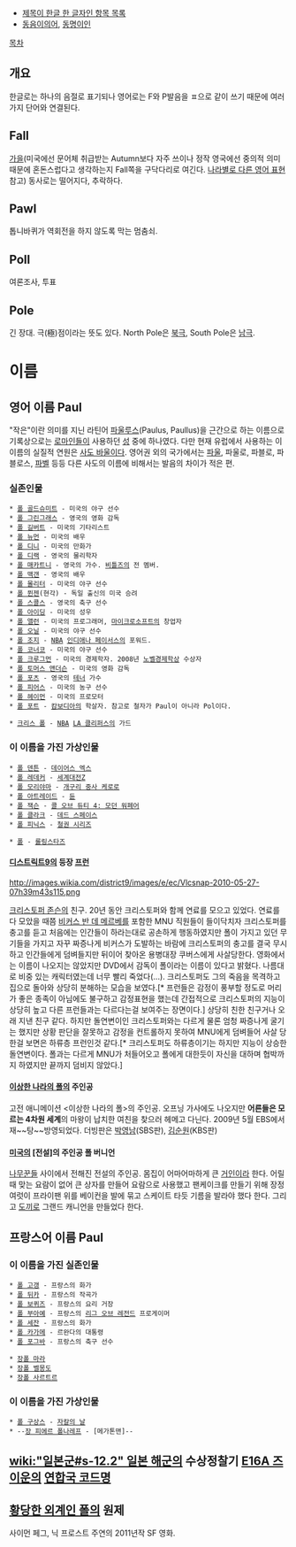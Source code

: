 * [[제목이 한글 한 글자인 항목 목록]]
* [[동음이의어]], [[동명이인]]

[[목차]]

== 개요 ==
한글로는 하나의 음절로 표기되나 영어로는 F와 P발음을 ㅍ으로 같이 쓰기 때문에 여러가지 단어와 연결된다.

== Fall ==
[[가을]](미국에선 문어체 취급받는 Autumn보다 자주 쓰이나 정작 영국에선 중의적 의미 때문에 혼돈스럽다고 생각하는지 Fall쪽을 구닥다리로 여긴다. [[나라별로 다른 영어 표현]] 참고)
동사로는 떨어지다, 추락하다.

== Pawl ==
톱니바퀴가 역회전을 하지 않도록 막는 멈춤쇠.

== Poll ==
여론조사, 투표

== Pole ==
긴 장대.
극(極)점이라는 뜻도 있다. North Pole은 [[북극]], South Pole은 [[남극]].

= 이름 =
== 영어 이름 Paul ==
{{{[pɔ́:l]}}}

"작은"이란 의미를 지닌 라틴어 [[파울루스]](Paulus, Paullus)을 근간으로 하는 이름으로 기록상으로는 [[로마]]인들이 사용하던 [[성]] 중에 하나였다. 다만 현재 유럽에서 사용하는 이 이름의 실질적 연원은 [[사도 바울]]이다. 영어권 외의 국가에서는 [[파울]], 파울로, 파블로, 파블로스, [[파벨]] 등등 다른 사도의 이름에 비해서는 발음의 차이가 적은 편.

=== 실존인물 ===
 * [[폴 골드슈미트]] - 미국의 야구 선수
 * [[폴 그린그래스]] - 영국의 영화 감독
 * [[폴 길버트]] - 미국의 기타리스트
 * [[폴 뉴먼]] - 미국의 배우
 * [[폴 디니]] - 미국의 만화가
 * [[폴 디랙]] - 영국의 물리학자
 * [[폴 매카트니]] - 영국의 가수. [[비틀즈]]의 전 멤버.
 * [[폴 멕겐|폴 맥갠]] - 영국의 배우
 * [[폴 몰리터]] - 미국의 야구 선수
 * [[폴 뮌젠]](현각) - 독일 출신의 미국 승려
 * [[폴 스콜스]] - 영국의 축구 선수
 * [[폴 아이딩]] - 미국의 성우
 * [[폴 앨런]] - 미국의 프로그래머, [[마이크로소프트]]의 창업자
 * [[폴 오닐]] - 미국의 야구 선수
 * [[폴 조지]] - [[NBA]] [[인디애나 페이서스]]의 포워드.
 * [[폴 코너코]] - 미국의 야구 선수
 * [[폴 크루그먼]] - 미국의 경제학자. 2008년 [[노벨경제학상]] 수상자
 * [[폴 토머스 앤더슨]] - 미국의 영화 감독
 * [[폴 포츠]] - 영국의 [[테너]] 가수
 * [[폴 피어스]] - 미국의 농구 선수
 * [[폴 헤이먼]] - 미국의 프로모터
 * [[폴 포트]] - [[캄보디아]]의 학살자. 참고로 철자가 Paul이 아니라 Pol이다.

 * [[크리스 폴]] - [[NBA]] [[LA 클리퍼스]]의 가드

=== 이 이름을 가진 가상인물 ===
 * [[폴 덴튼]] - [[데이어스 엑스]]
 * [[폴 레데커]] - [[세계대전Z]]
 * [[폴 모리야마]] - [[개구리 중사 케로로]]
 * [[폴 아트레이드]] - [[듄(소설)|듄]]
 * [[폴 잭슨]] - [[콜 오브 듀티 4: 모던 워페어]]
 * [[폴 클라크]] - [[데드 스페이스]]
 * [[폴 피닉스]] - [[철권 시리즈]]

 * [[폴(롤링스타즈)|폴]] - [[롤링스타즈]]

==== [[디스트릭트9]]의 등장 [[프런]] ====
http://images.wikia.com/district9/images/e/ec/Vlcsnap-2010-05-27-07h39m43s115.png

[[크리스토퍼 존슨]]의 친구. 20년 동안 크리스토퍼와 함께 연료를 모으고 있었다. 연료를 다 모았을 때쯤 [[비커스 반 데 메르베]]를 포함한 MNU 직원들이 들이닥치자 크리스토퍼를 충고를 듣고 처음에는 인간들이 하라는대로 공손하게 행동하였지만 폴이 가지고 있던 무기들을 가지고 자꾸 짜증나게 비커스가 도발하는 바람에 크리스토퍼의 충고를 결국 무시하고 인간들에게 덤벼들지만 뒤이어 찾아온 용병대장 쿠버스에게 사살당한다.
영화에서는 이름이 나오지는 않았지만 DVD에서 감독이 폴이라는 이름이 있다고 밝혔다. 나름대로 비중 있는 캐릭터였는데 너무 빨리 죽었다(...). 크리스토퍼도 그의 죽음을 목격하고 집으로 돌아와 상당히 분해하는 모습을 보였다.[* 프런들은 감정이 풍부할 정도로 머리가 좋은 종족이 아님에도 불구하고 감정표현을 했는데 간접적으로 크리스토퍼의 지능이 상당히 높고 다른 프런들과는 다르다는걸 보여주는 장면이다.] 상당히 친한 친구거나 오래 지낸 친구 같다. 하지만 돌연변이인 크리스토퍼와는 다르게 물론 엄청 짜증나게 굴기는 했지만 상황 판단을 잘못하고 감정을 컨트롤하지 못하여 MNU에게 덤벼들어 사살 당한걸 보면은 하류층 프런인것 같다.[* 크리스토퍼도 하류층이기는 하지만 지능이 상승한 돌연변이다. 폴과는 다르게 MNU가 처들어오고 폴에게 대한듯이 자신을 대하며 협박까지 하였지만 끝까지 덤비지 않았다.]

==== [[이상한 나라의 폴]]의 주인공 ====
고전 애니메이션 <이상한 나라의 폴>의 주인공. 오프닝 가사에도 나오지만 '''어른들은 모르는 4차원 세계'''의 마왕이 납치한 여친을 찾으러 헤메고 다닌다.
2009년 5월 EBS에서 재~~탕~~방영되었다. 더빙판은 [[박영남]](SBS판), [[김순원]](KBS판)

==== [[미국]]의 [전설]의 주인공 폴 버니언 ====
[[나무꾼]]들 사이에서 전해진 전설의 주인공. 몸집이 어마어마하게 큰 [[거인]]이라 한다. 어릴 때 맞는 요람이 없어 큰 상자를 만들어 요람으로 사용했고 팬케이크를 만들기 위해 장정 여럿이 프라이팬 위를 베이컨을 발에 묶고 스케이트 타듯 기름을 발라야 했다 한다. 그리고 [[도끼]]로 그랜드 캐니언을 만들었다 한다.

== 프랑스어 이름 Paul ==
=== 이 이름을 가진 실존인물 ===
 * [[폴 고갱]] - 프랑스의 화가
 * [[폴 뒤카]] - 프랑스의 작곡가
 * [[폴 보퀴즈]] - 프랑스의 요리 거장
 * [[폴 부아예]] - 프랑스의 [[리그 오브 레전드]] 프로게이머
 * [[폴 세잔]] - 프랑스의 화가
 * [[폴 카카메|폴 카가메]] - 르완다의 대통령
 * [[폴 포그바]] - 프랑스의 축구 선수

 * [[장 폴 마라|장폴 마라]]
 * [[장폴 벨몽도]]
 * [[장폴 사르트르]]

=== 이 이름을 가진 가상인물 ===
 * [[폴 구상스]] - [[자칼의 날]]
 * --[[장 피에르 폴나레프]] - [메가톤맨]--

== [[wiki:"일본군#s-12.2" 일본 해군]]의 수상정찰기 [[E16A 즈이운]]의 [[연합국 코드명]] ==

== [[황당한 외계인 폴]]의 원제 ==
사이먼 페그, 닉 프로스트 주연의 2011년작 SF 영화.
